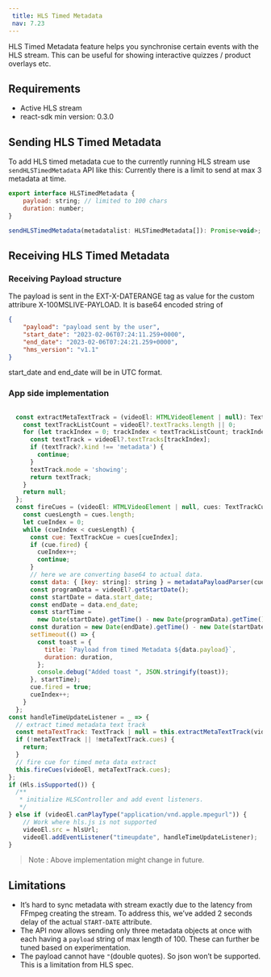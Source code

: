 ```yaml
---
 title: HLS Timed Metadata
 nav: 7.23
---
```


HLS Timed Metadata feature helps you synchronise certain events with the HLS stream. This can be useful for showing interactive quizzes / product overlays etc.

## Requirements

-   Active HLS stream
-   react-sdk min version: 0.3.0

## Sending HLS Timed Metadata

To add HLS timed metadata cue to the currently running HLS stream use `sendHLSTimedMetadata` API like this:
Currently there is a limit to send at max 3 metadata at time. 

```javascript
export interface HLSTimedMetadata {
	payload: string; // limited to 100 chars
	duration: number;
}

sendHLSTimedMetadata(metadatalist: HLSTimedMetadata[]): Promise<void>;
```

## Receiving HLS Timed Metadata
### Receiving Payload structure

The payload is sent in the EXT-X-DATERANGE tag as value for the custom attribure X-100MSLIVE-PAYLOAD. It is base64 encoded string of

```json
{
    "payload": "payload sent by the user",
    "start_date": "2023-02-06T07:24:11.259+0000",
    "end_date": "2023-02-06T07:24:21.259+0000",
    "hms_version": "v1.1"
}
```
start_date and end_date will be in UTC format.

### App side implementation

```javascript

  const extractMetaTextTrack = (videoEl: HTMLVideoElement | null): TextTrack | null => {
    const textTrackListCount = videoEl?.textTracks.length || 0;
    for (let trackIndex = 0; trackIndex < textTrackListCount; trackIndex++) {
      const textTrack = videoEl?.textTracks[trackIndex];
      if (textTrack?.kind !== 'metadata') {
        continue;
      }
      textTrack.mode = 'showing';
      return textTrack;
    }
    return null;
  };
  const fireCues = (videoEl: HTMLVideoElement | null, cues: TextTrackCueList) => {
    const cuesLength = cues.length;
    let cueIndex = 0;
    while (cueIndex < cuesLength) {
      const cue: TextTrackCue = cues[cueIndex];
      if (cue.fired) {
        cueIndex++;
        continue;
      }
      // here we are converting base64 to actual data.
      const data: { [key: string]: string } = metadataPayloadParser(cue.value.data);
      const programData = videoEl?.getStartDate();
      const startDate = data.start_date;
      const endDate = data.end_date;
      const startTime =
        new Date(startDate).getTime() - new Date(programData).getTime() - (videoEl?.currentTime || 0) * 1000;
      const duration = new Date(endDate).getTime() - new Date(startDate).getTime();
      setTimeout(() => {
        const toast = {
          title: `Payload from timed Metadata ${data.payload}`,
          duration: duration,
        };
        console.debug("Added toast ", JSON.stringify(toast));
      }, startTime);
      cue.fired = true;
      cueIndex++;
    }
  };
const handleTimeUpdateListener = _ => {
  // extract timed metadata text track
  const metaTextTrack: TextTrack | null = this.extractMetaTextTrack(videoEl);
  if (!metaTextTrack || !metaTextTrack.cues) {
    return;
  }
  // fire cue for timed meta data extract
  this.fireCues(videoEl, metaTextTrack.cues);
};
if (Hls.isSupported()) {
  /**
   * initialize HLSController and add event listeners.
   */
} else if (videoEl.canPlayType("application/vnd.apple.mpegurl")) {
    // Work where hls.js is not supported
    videoEl.src = hlsUrl;
    videoEl.addEventListener("timeupdate", handleTimeUpdateListener);
}

```

>Note : Above implementation might change in future.

## Limitations

- It’s hard to sync metadata with stream exactly due to the latency from FFmpeg creating the stream. To address this, we’ve added 2 seconds delay of the actual `START-DATE` attribute.
- The API now allows sending only three metadata objects at once with each having a `payload` string of max length of 100. These can further be tuned based on experimentation.
- The payload cannot have `"`(double quotes). So json won’t be supported. This is a limitation from HLS spec.
